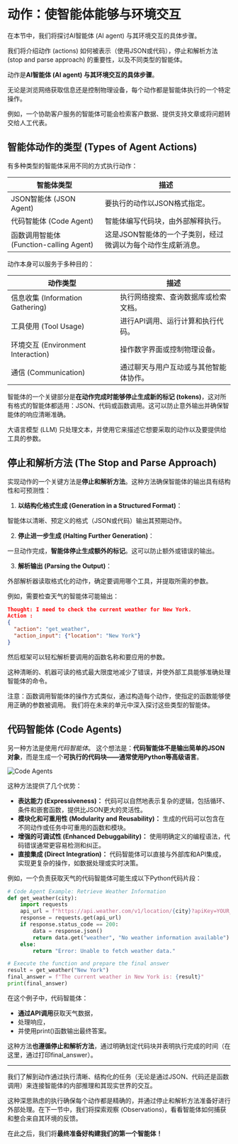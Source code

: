 # 动作：使智能体能够与环境交互

<Tip>
在本节中，我们将探讨AI智能体 (AI agent) 与其环境交互的具体步骤。

我们将介绍动作 (actions) 如何被表示（使用JSON或代码），停止和解析方法 (stop and parse approach) 的重要性，以及不同类型的智能体。
</Tip>

动作是**AI智能体 (AI agent) 与其环境交互的具体步骤**。

无论是浏览网络获取信息还是控制物理设备，每个动作都是智能体执行的一个特定操作。

例如，一个协助客户服务的智能体可能会检索客户数据、提供支持文章或将问题转交给人工代表。

## 智能体动作的类型 (Types of Agent Actions)

有多种类型的智能体采用不同的方式执行动作：

| 智能体类型 | 描述 |
|------------------------|--------------------------------------------------------------------------------------------------|
| JSON智能体 (JSON Agent) | 要执行的动作以JSON格式指定。 |
| 代码智能体 (Code Agent) | 智能体编写代码块，由外部解释执行。 |
| 函数调用智能体 (Function-calling Agent) | 这是JSON智能体的一个子类别，经过微调以为每个动作生成新消息。 |

动作本身可以服务于多种目的：

| 动作类型 | 描述 |
|--------------------------|------------------------------------------------------------------------------------------|
| 信息收集 (Information Gathering) | 执行网络搜索、查询数据库或检索文档。 |
| 工具使用 (Tool Usage) | 进行API调用、运行计算和执行代码。 |
| 环境交互 (Environment Interaction) | 操作数字界面或控制物理设备。 |
| 通信 (Communication) | 通过聊天与用户互动或与其他智能体协作。 |

智能体的一个关键部分是**在动作完成时能够停止生成新的标记 (tokens)**，这对所有格式的智能体都适用：JSON、代码或函数调用。这可以防止意外输出并确保智能体的响应清晰准确。

大语言模型 (LLM) 只处理文本，并使用它来描述它想要采取的动作以及要提供给工具的参数。

## 停止和解析方法 (The Stop and Parse Approach)

实现动作的一个关键方法是**停止和解析方法**。这种方法确保智能体的输出具有结构性和可预测性：

1. **以结构化格式生成 (Generation in a Structured Format)**：

智能体以清晰、预定义的格式（JSON或代码）输出其预期动作。

2. **停止进一步生成 (Halting Further Generation)**：

一旦动作完成，**智能体停止生成额外的标记**。这可以防止额外或错误的输出。

3. **解析输出 (Parsing the Output)**：

外部解析器读取格式化的动作，确定要调用哪个工具，并提取所需的参数。

例如，需要检查天气的智能体可能输出：

```json
Thought: I need to check the current weather for New York.
Action :
{
  "action": "get_weather",
  "action_input": {"location": "New York"}
}
```

然后框架可以轻松解析要调用的函数名称和要应用的参数。

这种清晰的、机器可读的格式最大限度地减少了错误，并使外部工具能够准确处理智能体的命令。

注意：函数调用智能体的操作方式类似，通过构造每个动作，使指定的函数能够使用正确的参数被调用。
我们将在未来的单元中深入探讨这些类型的智能体。

## 代码智能体 (Code Agents)

另一种方法是使用*代码智能体*。
这个想法是：**代码智能体不是输出简单的JSON对象**，而是生成一个**可执行的代码块——通常使用Python等高级语言**。

<img src="https://huggingface.co/datasets/agents-course/course-images/resolve/main/en/unit1/code-vs-json-actions.png" alt="Code Agents" />

这种方法提供了几个优势：

- **表达能力 (Expressiveness)：** 代码可以自然地表示复杂的逻辑，包括循环、条件和嵌套函数，提供比JSON更大的灵活性。
- **模块化和可重用性 (Modularity and Reusability)：** 生成的代码可以包含在不同动作或任务中可重用的函数和模块。
- **增强的可调试性 (Enhanced Debuggability)：** 使用明确定义的编程语法，代码错误通常更容易检测和纠正。
- **直接集成 (Direct Integration)：** 代码智能体可以直接与外部库和API集成，实现更复杂的操作，如数据处理或实时决策。

例如，一个负责获取天气的代码智能体可能生成以下Python代码片段：

```python
# Code Agent Example: Retrieve Weather Information
def get_weather(city):
    import requests
    api_url = f"https://api.weather.com/v1/location/{city}?apiKey=YOUR_API_KEY"
    response = requests.get(api_url)
    if response.status_code == 200:
        data = response.json()
        return data.get("weather", "No weather information available")
    else:
        return "Error: Unable to fetch weather data."

# Execute the function and prepare the final answer
result = get_weather("New York")
final_answer = f"The current weather in New York is: {result}"
print(final_answer)
```

在这个例子中，代码智能体：

- **通过API调用**获取天气数据，
- 处理响应，
- 并使用print()函数输出最终答案。

这种方法**也遵循停止和解析方法**，通过明确划定代码块并表明执行完成的时间（在这里，通过打印final_answer）。

---

我们了解到动作通过执行清晰、结构化的任务（无论是通过JSON、代码还是函数调用）来连接智能体的内部推理和其现实世界的交互。

这种深思熟虑的执行确保每个动作都是精确的，并通过停止和解析方法准备好进行外部处理。在下一节中，我们将探索观察 (Observations)，看看智能体如何捕获和整合来自其环境的反馈。

在此之后，我们将**最终准备好构建我们的第一个智能体！**